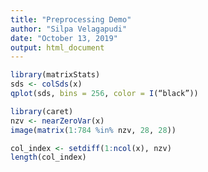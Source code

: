 ```yaml
---
title: "Preprocessing Demo"
author: "Silpa Velagapudi"
date: "October 13, 2019"
output: html_document
---
```

```r
library(matrixStats)
sds <- colSds(x)
qplot(sds, bins = 256, color = I(“black”))

library(caret)
nzv <- nearZeroVar(x)
image(matrix(1:784 %in% nzv, 28, 28))

col_index <- setdiff(1:ncol(x), nzv)
length(col_index)
```